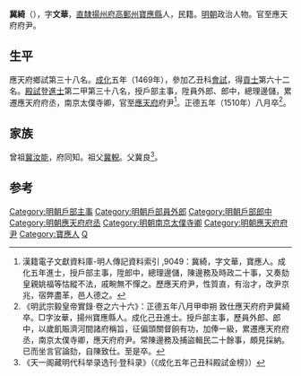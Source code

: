 '''冀綺'''（{{bd|1437年||1510年||J}}），字'''文華'''，[[直隸|直隸]][[揚州府|揚州府]][[高郵州|高郵州]][[寶應縣|寶應縣]]人，民籍。[[明朝|明朝]]政治人物。官至應天府府尹。

==生平==
應天府鄉試第三十八名。[[成化|成化]]五年（1469年），參加乙丑科[[會試|會試]]，得[[貢士|貢士]]第六十二名。[[殿試|殿試]]登[[進士|進士]]第二甲第三十八名，授戶部主事，陞員外郎、郎中，總理邊儲，累遷應天府府丞，南京太僕寺卿，官至[[應天府|應天府]]府尹<ref>漢籍電子文獻資料庫-明人傳記資料索引 ,9049：冀綺，字文華，寶應人。成化五年進士，授戶部主事，陞郎中，總理邊儲，陳邊務及時政二十事，又奏劾皇親姚福等怙縱不法，戚畹無不憚之。歷應天府尹，性質直，有治才，改尹京兆，宿弊盡革，邑人德之。</ref>。正德五年（1510年）八月卒<ref>《明武宗毅皇帝實錄·卷之六十六》：正德五年八月甲申朔  致仕應天府府尹冀綺卒。□字汝華，揚州寶應縣人。成化己丑進士。授戶部主事，歷員外郎、郎中，以歲飢賑濟河間諸府稱旨，征偏頭關督餉有功，加俸一級，累遷應天府府丞，南京太僕寺卿，應天府府尹。常陳邊務及捕盜輯民二十餘事，頗見採納。已而坐言官論劾，自陳致仕。至是卒。</ref>。

==家族==
曾祖[[冀汝能|冀汝能]]，府同知。祖父[[冀輗|冀輗]]。父冀良<ref>《天一阁藏明代科举录选刊·登科录》（《成化五年己丑科殿試金榜》）</ref>。

==参考==
{{reflist}}

{{成化五年己丑科殿試金榜}}
{{DEFAULTSORT:Ji冀}}
[[Category:明朝戶部主事|Category:明朝戶部主事]]
[[Category:明朝戶部員外郎|Category:明朝戶部員外郎]]
[[Category:明朝戶部郎中|Category:明朝戶部郎中]]
[[Category:明朝應天府府丞|Category:明朝應天府府丞]]
[[Category:明朝南京太僕寺卿|Category:明朝南京太僕寺卿]]
[[Category:明朝應天府府尹|Category:明朝應天府府尹]]
[[Category:寶應人|Category:寶應人]]
[[Category:冀姓|Q]]